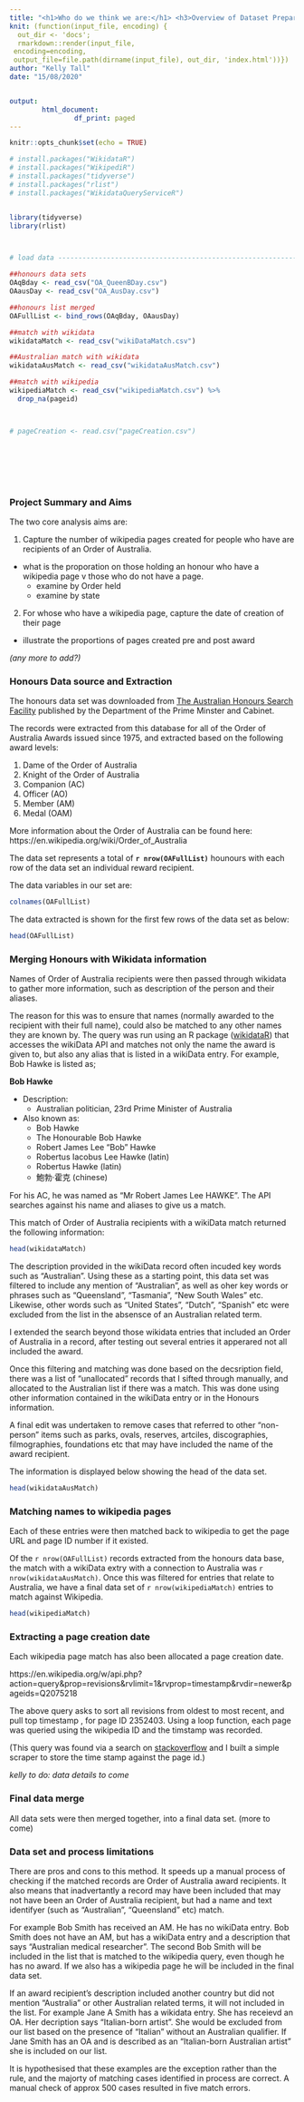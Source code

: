 ```yaml
---
title: "<h1>Who do we think we are:</h1> <h3>Overview of Dataset Preparation</h3>"
knit: (function(input_file, encoding) {
  out_dir <- 'docs';
  rmarkdown::render(input_file,
 encoding=encoding,
 output_file=file.path(dirname(input_file), out_dir, 'index.html'))})
author: "Kelly Tall"
date: "15/08/2020"


output: 
        html_document:
                df_print: paged        
---
```


```r
knitr::opts_chunk$set(echo = TRUE)

# install.packages("WikidataR")
# install.packages("WikipediR")
# install.packages("tidyverse")
# install.packages("rlist")
# install.packages("WikidataQueryServiceR")


library(tidyverse)
library(rlist)



# load data ---------------------------------------------------------------

##honours data sets
OAqBday <- read_csv("OA_QueenBDay.csv")
OAausDay <- read_csv("OA_AusDay.csv")

##honours list merged
OAFullList <- bind_rows(OAqBday, OAausDay)

##match with wikidata
wikidataMatch <- read_csv("wikiDataMatch.csv") 

##Australian match with wikidata
wikidataAusMatch <- read_csv("wikidataAusMatch.csv")

##match with wikipedia
wikipediaMatch <- read_csv("wikipediaMatch.csv") %>% 
  drop_na(pageid) 



# pageCreation <- read.csv("pageCreation.csv")








```

### Project Summary and Aims

The two core analysis aims are:

1. Capture the number of wikipedia pages created for people who have are recipients of an Order of Australia.
* what is the proporation on those holding an honour who have a wikipedia page v those who do not have a page.
  + examine by Order held
  + examine by state 



2. For whose who have a wikipedia page, capture the date of creation of their page
* illustrate the proportions of pages created pre and post award
  
<i>(any more to add?)</i> 

### Honours Data source and Extraction 

The honours data set was downloaded from <a href="https://honours.pmc.gov.au/honours/search">The Australian Honours Search Facility</a> published by the Department of the Prime Minster and Cabinet.

The records were extracted from this database for all of the Order of Australia Awards issued since 1975, and extracted based on the following award levels:
        
1. Dame of the Order of Australia 
2. Knight of the Order of Australia  
3. Companion (AC) 
4. Officer (AO) 
5. Member (AM) 
6. Medal (OAM) 

More information about the Order of Australia can be found here: https://en.wikipedia.org/wiki/Order_of_Australia

The data set represents a total of <b>`r nrow(OAFullList)`</b> hounours with each row of the data set an individual reward recipient.

The data variables in our set are:

```r
colnames(OAFullList)

```

The data extracted is shown for the first few rows of the data set as below:

```r
head(OAFullList)
```


### Merging Honours with Wikidata information

Names of Order of Australia recipients were then passed through wikidata to gather more information, such as description of the person and their aliases. 

The reason for this was to ensure that names (normally awarded to the recipient with their full name), could also be matched to any other names they are known by. The query was run using an R package (<a href="https://cran.r-project.org/web/packages/WikidataR/WikidataR.pdf">wikidataR</a>) that accesses the wikiData API and matches not only the name the award is given to, but also any alias that is listed in a wikiData entry.  For example, Bob Hawke is listed as;

<b>Bob Hawke</b>

* Description:
  + Australian politician, 23rd Prime Minister of Australia

* Also known as: 
  + Bob Hawke
  + The Honourable Bob Hawke
  + Robert James Lee "Bob" Hawke
  + Robertus Iacobus Lee Hawke (latin)
  + Robertus Hawke (latin)
  + 鮑勃·霍克 (chinese)
        
For his AC, he was named as "Mr Robert James Lee HAWKE". The API searches against his name and aliases to give us a match.

This match of Order of Australia recipients with a wikiData match returned the following information:

```r
head(wikidataMatch)
```

The description provided in the wikiData record often incuded key words such as "Australian". Using these as a starting point, this data set was filtered to include any mention of "Australian", as well as oher key words or phrases such as "Queensland", "Tasmania", "New South Wales" etc. Likewise, other words such as "United States", "Dutch", "Spanish" etc were excluded from the list in the absensce of an Australian related term. 

I extended the search beyond those wikidata entries that included an Order of Australia in a record, after testing out several entries it apperared not all included the award. 


Once this filtering and matching was done based on the decsription field, there was a list of "unallocated" records that I sifted through manually, and allocated to the Australian list if there was a match. This was done using other information contained in the wikiData entry or in the Honours information.

A final edit was undertaken to remove cases that referred to other "non-person" items such as parks, ovals, reserves, artciles, discographies, filmographies, foundations etc that may have included the name of the award recipient. 

The information is displayed below showing the head of the data set.   

```r
head(wikidataAusMatch)
```

### Matching names to wikipedia pages

Each of these entries were then matched back to wikipedia to get the page URL and page ID number if it existed. 

Of the `r nrow(OAFullList)` records extracted from the honours data base, the match with a wikiData extry with a connection to Australia was `r nrow(wikidataAusMatch)`. Once this was filtered for entries that relate to Australia, we have a final data set of `r nrow(wikipediaMatch)` entries to match against Wikipedia. 


```r
head(wikipediaMatch)
```


### Extracting a page creation date  

Each wikipedia page match has also been allocated a page creation date.

https://en.wikipedia.org/w/api.php?action=query&prop=revisions&rvlimit=1&rvprop=timestamp&rvdir=newer&pageids=Q2075218 

The above query asks to sort all revisions from oldest to most recent, and pull top timestamp , for page ID 2352403. Using a loop function, each page was queried using the wikipedia ID and the timstamp was recorded.  

(This query was found via a search on <a href="https://stackoverflow.com/questions/43898352/how-to-get-date-of-creation-of-wikipedia-page-by-api">stackoverflow</a> and I built a simple scraper to store the time stamp against the page id.) 

<i>kelly to do: data details to come </i>

### Final data merge

All data sets were then merged together, into a final data set.
(more to come)

### Data set and process limitations

There are pros and cons to this method. It speeds up a manual process of checking if the matched records are Order of Australia award recipients. It also means that inadvertantly a record may have been included that may not have been an Order of Australia recipient, but had a name and text identifyer (such as "Australian", "Queensland" etc) match. 

For example Bob Smith has received an AM. He has no wikiData entry. Bob Smith does not have an AM, but has a wikiData entry and a description that says "Australian medical researcher". The second Bob Smith  will be included in the list that is matched to the wikipedia query, even though he has no award. If we also has a wikipedia page he will be included in the final data set.

If an award recipient's description included another country but did not mention "Australia" or other Australian related terms, it will not included in the list. For example Jane A Smith has a wikidata entry. She has receievd an OA. Her decription says "Italian-born artist". She would be excluded from our list based on the presence of "Italian" without an Australian qualifier. If Jane Smith has an OA and is described as an "Italian-born Australian artist" she is included on our list.

It is hypothesised that these examples are the exception rather than the rule, and the majorty of matching cases identified in process are correct. A manual check of approx 500 cases resulted in five match errors. 

